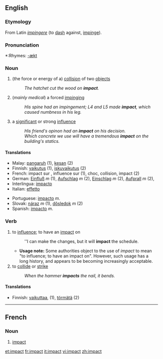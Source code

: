 ==English==

===Etymology===
From Latin ''[[impingere]]'' (to [[dash]] against, [[impinge]]).

===Pronunciation===
*:Rhymes: [[Rhymes:English:-ækt|-ækt]]

===Noun===
{{en-noun}}

# (the force or energy of a) [[collision]] of two [[object]]s
#:''The hatchet cut the wood on '''impact'''.''
# (''mainly medical'') a forced [[impinge|impinging]]
#:''His spine had an impingement; L4 and L5 made '''impact''', which caused numbness in his leg.''
# a [[significant]] or strong [[influence]]
#:''His friend's opinon had an '''impact''' on his decision.''
#:''Which concrete we use will have a tremendous '''impact''' on the building's statics.''

====Translations====
{{rfc-trans}}
{{top}}
*Malay: [[pangaruh]] (1), [[kesan]] (2)
*Finnish: [[vaikutus]] (1), [[iskuvaikutus]] (2)
*French: impact sur , influence sur (1), choc, collision, impact (2)
*German: [[Einfluß]] ''m'' (1), [[Aufschlag]] ''m'' (2), [[Einschlag]] ''m'' (2), [[Aufprall]] ''m'' (2),
*Interlingua: [[impacto]] 
*Italian: [[effetto]] 
{{mid}}
*Portuguese: [[impacto]] ''m''.
*Slovak: [[náraz]] ''m'' (1), [[dôsledok]] ''m'' (2)
*Spanish: [[impacto]] ''m''. 
{{bottom}}

===Verb===
{{en-verb}}

#to [[influence]]; to have an [[impact#Noun|impact]] on
#:''I can make the changes, but it will '''impact''' the schedule.
#*'''Usage note:''' Some authorities object to the use of ''impact'' to mean "to influence; to have an impact on". However, such usage has a long history, and appears to be becoming increasingly acceptable.
#to [[collide]] or [[strike]]
#:''When the hammer '''impacts''' the nail, it bends.''

====Translations====
*Finnish: [[vaikuttaa]], (1), [[törmätä]] (2)

----

==French==

===Noun===
# [[impact]]

[[et:impact]]
[[fr:impact]]
[[it:impact]]
[[vi:impact]]
[[zh:impact]]